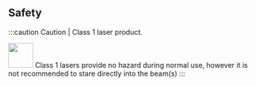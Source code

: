 ## Safety

:::caution Caution | Class 1 laser product.

<img
  src="/img/icon_safety_laser_radiation.png"
  width="50"
/>
Class 1 lasers provide no hazard during normal use, however it is not recommended to stare directly into the beam(s) :::
